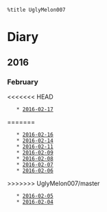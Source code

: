  %title UglyMelon007
= Diary =

== 2016 ==

=== February ===
<<<<<<< HEAD
    * [[2016-02-17]]
=======
    * [[2016-02-16]]
    * [[2016-02-14]]
    * [[2016-02-11]]
    * [[2016-02-09]]
    * [[2016-02-08]]
    * [[2016-02-07]]
    * [[2016-02-06]]
>>>>>>> UglyMelon007/master
    * [[2016-02-05]]
    * [[2016-02-04]]

